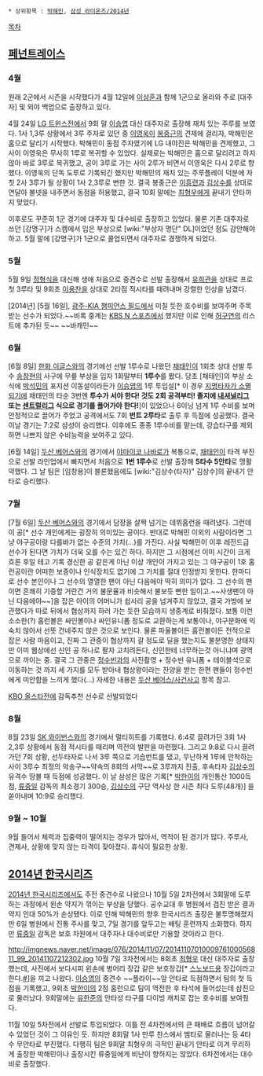  * 상위항목 : [[박해민]], [[삼성 라이온즈/2014년]]

[[목차]]
== [[페넌트레이스]] ==
=== 4월 ===
원래 2군에서 시즌을 시작했다가 4월 12일에 [[이상훈(외야수)|이상훈]]과 함께 1군으로 올라와 주로 [대주자] 및 외야 백업으로 출장하고 있다.

4월 24일 [[LG 트윈스]]전에서 9회 말 [[이승엽]] 대신 대주자로 출장해 재치 있는 주루를 보였다. 1사 1,3루 상황에서 3루 주자로 있던 중 [[이영욱(타자)|이영욱]]이 [[봉중근]]의 견제에 걸리자, 박해민은 홈으로 달리기 시작했다. 박해민이 동점 주자였기에 LG 내야진은 박해민을 견제했고, 그 사이 이영욱은 무사히 1루로 복귀할 수 있었다. 실제로는 박해민은 홈으로 달리려고 하지 않아 바로 3루로 복귀했고, 공이 3루로 가는 사이 2루가 비면서 이영욱은 다시 2루로 향했다. 이영욱의 단독 도루로 기록되긴 했지만 박해민의 재치 있는 주루플레이 덕분에 자칫 2사 3루가 될 상황이 1사 2,3루로 변한 것. 결국 봉중근은 [[이흥련]]과 [[김상수(타자)|김상수]]를 상대로 연달아 볼넷을 내주면서 동점을 허용했고, 결국 10회 말에는 [[최형우]]에게 끝내기 안타까지 맞았다.

이후로도 꾸준히 1군 경기에 대주자 및 대수비로 출장하고 있었다. 물론 기존 대주자로 쓰던 [강명구]가 스캠에서 입은 부상으로 [wiki:"부상자 명단" DL]이었던 점도 감안해야 하고. 5월 말에 [강명구]가 1군으로 콜업되면서 대주자로 경쟁하게 되었다.

=== 5월 ===
5월 9일 [[정형식]]을 대신해 생애 처음으로 중견수로 선발 출장해서 [[유희관]]을 상대로 프로 첫 3루타 및 9회초 [[이용찬]]을 상대로 2타점 적시타를 때려내며 강렬한 인상을 남겼다.

{{{#!HTML
<embed src="http://www.afreeca.com/player/Sports.swf" FlashVars="c_id=kbo_highlight&idx=109053&board=vod&b_no=62334&" width="640" height="391" allowScriptAccess="always" name="AfreecaPlayer" id="AfreecaPlayer" allowFullScreen="true" type="application/x-shockwave-flash"/>
}}}
[2014년] [5월 16일], [[광주-KIA 챔피언스 필드]]에서 미칠 듯한 호수비를 보여주며 주목받는 선수가 되었다.~~비록 중계는 [[KBS N 스포츠]]에서 했지만 이로 인해 [[허구연]]의 리스트에 추가된 듯~~ ~~바캐민~~

=== 6월 ===
[6월 8일] [[한화 이글스]]와의 경기에선 선발 1루수로 나왔던 [[채태인]]이 1회초 상대 선발 투수 [[송창현]]의 사구에 무릎 부상을 입자 1회말부터 '''1루수'''를 봤다. 당초 [채태인]의 부상 소식에 [[박석민]]의 포지션 이동설이라든가 [[이승엽]]의 1루 투입설[* 이 경우 [[지명타자/소멸사례|지명타자가 소멸되기에]] 채태인의 타순 3번엔 '''투수가 서야 한다! 것도 2회 공격부터! 졸지에 [[내셔널리그]] 또는 [[센트럴리그]] 식으로 경기를 풀어가야 한다!''']이 있었으나 6이닝 넘게 1루 수비를 보며 안정적으로 끌어가 주었고 공격에서도 7회 '''번트 2루타'''로 출루 후 득점에 성공했다. 결국 이날 경기는 7:2로 삼성이 승리했다. 이후에도 종종 1루수비를 맡는데, 강습타구를 제외하면 나쁘지 않은 수비능력을 보여주고 있다.

[6월 14일] [[두산 베어스]]와의 경기에서 [[야마이코 나바로]]가 복통으로, [[채태인]]이 타격 부진으로 선발 라인업에서 빠지면서 처음으로 '''1번 1루수'''로 선발 출장해 '''5타수 5안타'''로 맹활약했다. 그 날 팀은 [임창용]이 블론했음에도 [wiki:"김상수(타자)" 김상수]의 끝내기 안타로 승리했다.

=== 7월 ===
[7월 6일] [[두산 베어스]]와의 경기에서 담장을 살짝 넘기는 데뷔홈런을 때려냈다. 그런데 이 공[* 선수 개인에게는 굉장히 의미있는 공이다. 반대로 박해민 이외의 사람이라면 그냥 야구공이랑 다를바가 없는 수준의 가치(...)를 가진다. 사실 박해민이 이후 레전드급 선수가 된다면 가치가 더욱 오를 수는 있긴 하다. 하지만 그 시점에선 이미 시간이 크게 흐른 후일 테고 기록 경신한 공 같은게 아닌 이상 개인이 가지고 있는 그 야구공이 1호 홈런공이란 어떠한 보증이나 인식장치도 없기에 그 가치를 절대 인정받지 못한다. 한마디로 선수 본인이나 그 선수의 열열한 팬이 아닌 다음에야 딱히 의미가 없다. 그 선수의 팬이면 흔쾌히 기증할 거란건 거의 불문율과 비슷해서 불보듯 뻔한 일이고.~~사생팬이 아닌 다음에야~~]을 잡은 아이의 어머니가 쉽사리 공을 넘겨주지 않았고, 결국 가방에 보관했다가 따로 뒤에서 협상까지 하러 가는 듯한 모습까지 생중계로 비춰졌다. 보통 이런 소소한(?) 홈런볼은 싸인볼이나 싸인유니폼 정도로 교환하는게 보통이나, 야구문화에 익숙치 않아서 선뜻 건네주지 않은 것으로 보인다. 물론 파울볼이든 홈런볼이든 전적으로 잡은 사람 마음이고, 진짜 그 관중이 협상까지 갈 정도로 딜을 했는지도 불분명한 상태지만 이미 웹상에선 신인 공 하나로 팔자 고치려든다, 신인한테 너무하는것 아니냐며 광역으로 까이는 중. 결국 그 관중은 [[정수빈]]과의 사진촬영 + 정수빈 유니폼 + 테이블석으로 이동하는 것 까지 세 가지를 모두 받아내 협상왕이라는 찬양을 받는 한편 팬들이 정수빈에게 미안함을 느끼게 했다(...) 자세한 내용은 [[두산 베어스/사건사고]] 항목 참고.

[[KBO 올스타전]]에 감독추천 선수로 선발되었다

=== 8월 ===
8월 23일 [[SK 와이번스]]와의 경기에서 멀티히트를 기록했다. 6:4로 끌려가던 3회 1사 2,3루 상황에서 동점 적시타를 때리며 역전의 발판을 마련했다. 그리고 9:8로 다시 끌려가던 7회 상황, 선두타자로 나서 3루 쪽으로 기습번트를 댔고, 무난하게 1루에 안착하는 사이 3루수 최정의 악송구~~약속의 8회의 서막~~로 3루까지 진출, 후속타자 [[김상수(타자)|김상수]]의 유격수 땅볼 때 득점에 성공했다. 이 날 삼성은 많은 기록[* [[박한이]]의 개인통산 1000득점, [[류중일]] 감독의 최소경기 300승, [[김상수(타자)|김상수]]의 구단 역사상 한 시즌 최다 도루(48개)] 을 쏟아내며 10:9로 승리했다.

=== 9월 ~ 10월 ===
9월 들어서 체력과 집중력이 떨어지는 경우가 많아서, 역적이 된 경기가 많다. 주루사, 견제사, 상황에 맞지 않는 타격이 잦아졌다. 휴식이 필요한 상황.

== [[2014년 한국시리즈]] ==
[[2014년 한국시리즈]]에서도 주전 중견수로 나왔으나 10월 5일 2차전에서 3회말에 도루하는 과정에서 왼손 약지가 꺾이는 부상을 당했다. 공수교대 후 병원에서 검진 받은 결과 약지 인대 50%가 손상됐다. 이로 인해 박해민의 향후 한국시리즈 출장은 불투명해졌지만 6일 병원에서 진통 주사를 맞고, 7일 경기를 앞두고는 배팅 훈련까지 소화했다. 하지만 [[류중일]] 감독은 보호 차원에서 대주자나 대수비로만 기용할 것이라고 한다.

http://imgnews.naver.net/image/076/2014/11/07/2014110701000976100056811_99_20141107212302.jpg
10월 7일 3차전에서는 8회초 [[최형우]] 대신 대주자로 출장했는데, 사진에서 보다시피 왼손에 벙어리 장갑 같은 보호장갑[* [[스노보드]]용 장갑이라고 한다.[http://sports.news.naver.com/sports/index.nhn?category=kbo&ctg=news&mod=read&office_id=111&article_id=0000403616 #]]을 끼고 나왔다. [[이승엽]]의 중견수 ~~플라이~~앞 안타로 득점하면서 팀의 첫 득점을 기록했고, 9회초 [[박한이]]의 2점 홈런으로 팀이 역전한 후 타석에 들어섰는데 삼진으로 물러났다. 9회말에는 [[유한준]]의 안타성 타구를 다이빙 캐치로 잡는 호수비를 보여줬다.

11월 10일 5차전에서 선발로 투입되었다. 이틀 전 4차전에서의 큰 패배로 흐름이 넘어갈 수 있었던 것이 그 이유인 듯. 하지만 8회말 1사 만루 찬스에서 범타로 물러나는 등 4타수 무안타로 부진했다. 다행히 팀은 9회말 최형우의 극적인 끝내기 안타로 이겨 무리하게 출장한 박해민이나 출장시킨 류중일에게 비난이 향하지는 않았다. 6차전에서는 대수비로 출장했다.

